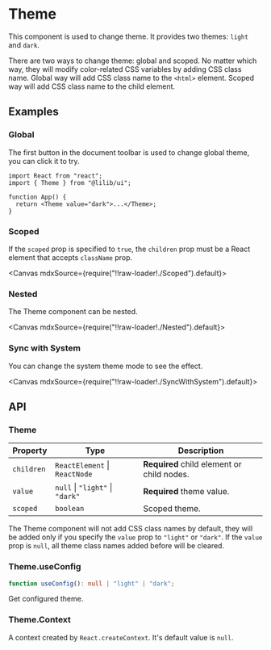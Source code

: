 
<Meta title="Configs/Theme" />

# Theme

This component is used to change theme. It provides two themes: `light` and `dark`.

There are two ways to change theme: global and scoped. No matter which way, they will modify color-related CSS variables by adding CSS class name. Global way will add CSS class name to the `<html>` element. Scoped way will add CSS class name to the child element.

## Examples

### Global

The first button in the document toolbar is used to change global theme, you can click it to try.

```tsx
import React from "react";
import { Theme } from "@lilib/ui";

function App() {
  return <Theme value="dark">...</Theme>;
}
```

### Scoped

If the `scoped` prop is specified to `true`, the `children` prop must be a React element that accepts `className` prop.

<Canvas mdxSource={require("!!raw-loader!./Scoped").default}>
  <Story id="examples-theme--scoped" />
</Canvas>

### Nested

The Theme component can be nested.

<Canvas mdxSource={require("!!raw-loader!./Nested").default}>
  <Story id="examples-theme--nested" />
</Canvas>

### Sync with System

You can change the system theme mode to see the effect.

<Canvas mdxSource={require("!!raw-loader!./SyncWithSystem").default}>
  <Story id="examples-theme--sync-with-system" />
</Canvas>

## API

### Theme

| Property   | Type                            | Description                                |
| ---------- | ------------------------------- | ------------------------------------------ |
| `children` | `ReactElement` \| `ReactNode`   | **Required** child element or child nodes. |
| `value`    | `null` \| `"light"` \| `"dark"` | **Required** theme value.                  |
| `scoped`   | `boolean`                       | Scoped theme.                              |

The Theme component will not add CSS class names by default, they will be added only if you specify the `value` prop to `"light"` or `"dark"`. If the `value` prop is `null`, all theme class names added before will be cleared.

### Theme.useConfig

```ts
function useConfig(): null | "light" | "dark";
```

Get configured theme.

### Theme.Context

A context created by `React.createContext`. It's default value is `null`.
